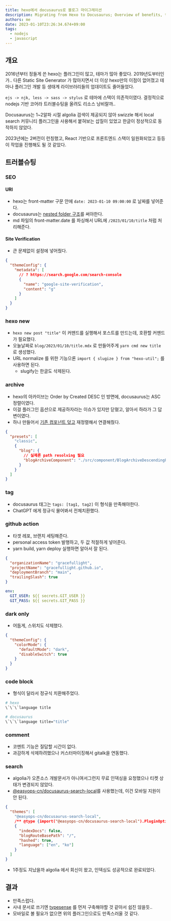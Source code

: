 ```yaml
---
title: hexo에서 docusaurus로 블로그 마이그레이션
description: Migrating from Hexo to Docusaurus; Overview of benefits, troubleshooting tips for SEO and Site Verification.
authors: me
date: 2023-01-10T23:26:34.674+09:00
tags:
  - nodejs
  - javascript
---
```


## 개요

2016년부터 정들게 쓴 hexo는 플러그인이 많고, 테마가 많아 좋았다.
2019년도부터인가.. 다른 Static Site Generator 가 많아지면서 더 이상 hexo만의 이점이 없어졌고
테마나 플러그인 개발 등 생태계 라이브러리들의 업데이트도 줄어들었다.

`ejs -> njk, less -> sass -> stylus` 로 테마에 스택이 의존적이였다.
결정적으로 nodejs 기반 코어라 트러블슈팅을 올려도 리소스 낭비랄까..

Docusaurus는 1~2알파 시절 algolia 검색이 제공되지 않아
swizzle 해서 local search 커뮤니티 플러그인을 사용해서 붙혀보는 삽질이 있었고 한글이 정상적으로 동작하지 않았다.

2023년에는 2버전이 런칭했고, React 기반으로 프론트엔드 스택이 일원화되었고 등등 이 작업을 진행해도 될 것 같았다.

## 트러블슈팅

### SEO

#### URI

- hexo는 front-matter 구문 안에 `date: 2023-01-10 09:00:00` 로 날짜를 넣어준다.
- docusaurus는 [nested folder 구조](https://docusaurus.io/docs/blog#blog-post-date)를 써야한다.
- md 파일의 front-matter.date 를 파싱해서 URL에 `/2023/01/10/title` 처럼 처리해준다.

#### Site Verification

- 큰 문제없이 설정에 넣어줬다.

```json title="docusaurus.config.js"
{
  "themeConfig": {
    "metadata": [
      // ? https://search.google.com/search-console
      {
        "name": "google-site-verification",
        "content": "g"
      }
    ]
  }
}
```

### hexo new

- `hexo new post "title"` 이 커맨드를 실행해서 포스트를 만드는데, 호환할 커맨드가 필요했다.
- 오늘날짜로 `blog/2023/01/10/title.mdx` 로 만들어주게 `yarn cmd new title` 로 생성했다.
- URL normalize 를 위한 기능으론 `import { slugize } from "hexo-util";` 를 사용하면 된다.
  - slugify는 한글도 삭제된다.

### archive

- hexo의 아카이브는 Order by Created DESC 인 방면에, docusaurus는 ASC 정렬이였다.
- 이걸 플러그인 옵션으로 제공하자라는 이슈가 있지만 닫혔고, 알아서 하라가 그 답변이였다.
- 하나 만들어서 [기존 컴포넌트 덮고](https://github.com/facebook/docusaurus/blob/main/packages/docusaurus-theme-classic/src/theme/BlogArchivePage/index.tsx) 재정렬해서 연결해줬다.

```json title="docusaurus.config.js"
{
  "presets": [
    "classic",
    {
      "blog": {
        // 실제론 path resolving 필요
        "blogArchiveComponent": "./src/component/BlogArchiveDescendingPage.tsx"
      }
    }
  ]
}
```

### tag

- docusaurus 태그는 `tags: [tag1, tag2]` 이 형식을 만족해야한다.
- ChatGPT 에게 정규식 물어봐서 전체치환했다.

### github action

- 타겟 레포, 브랜치 세팅해준다.
- personal access token 발행하고, 두 값 적절하게 넣어준다.
- yarn build, yarn deploy 실행하면 알아서 잘 된다.

```json title="docusaurus.config.js"
{
  "organizationName": "gracefullight",
  "projectName": "gracefullight.github.io",
  "deploymentBranch": "main",
  "trailingSlash": true
}
```

```yml title="workflows/main.yml"
env:
  GIT_USER: ${{ secrets.GIT_USER }}
  GIT_PASS: ${{ secrets.GIT_PASS }}
```

### dark only

- 어둡게, 스위치도 삭제했다.

```json title="docusaurus.config.js"
{
  "themeConfig": {
    "colorMode": {
      "defaultMode": "dark",
      "disableSwitch": true
    }
  }
}
```

### code block

- 형식이 달라서 정규식 치환해주었다.

```bash
# hexo
\`\`\`language title

# docusaurus
\`\`\`language title="title"
```

### comment

- 코멘트 기능은 질답할 시간이 없다.
- 과감하게 삭제하려했으나 커스터마이징해서 gitalk을 연동했다.

### search

- algolia가 오픈소스 개발문서가 아니여서그런지 무료 인덱싱을 요청했으나 티켓 상태가 변경되지 않았다.
- [@easyops-cn/docusaurus-search-local](https://github.com/easyops-cn/docusaurus-search-local)를 사용했는데, 이건 모바일 지원이 안 된다.

```json title="docusaurus.config.js"
{
  "themes": [
    "@easyops-cn/docusaurus-search-local",
    /** @type {import("@easyops-cn/docusaurus-search-local").PluginOptions} */
    {
      "indexDocs": false,
      "blogRouteBasePath": "/",
      "hashed": true,
      "language": ["en", "ko"]
    }
  ]
}
```

- 1주정도 지났을까 algolia 에서 회신이 왔고, 인덱싱도 성공적으로 완료되었다.

## 결과

- 만족스럽다.
- 사내 문서로 쓰기엔 [typesense](https://docusaurus.io/docs/search#using-typesense-docsearch) 를 먼저 구축해야할 것 같아서 쉽진 않을듯..
- 모바일로 볼 필요가 없으면 위의 플러그인으로도 만족스러울 것 같다.

